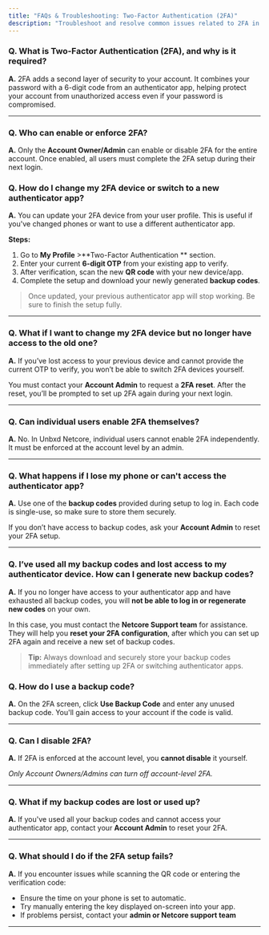 ```yaml
---
title: "FAQs & Troubleshooting: Two-Factor Authentication (2FA)"
description: "Troubleshoot and resolve common issues related to 2FA in Unbxd Netcore."
---
```


### Q. What is Two-Factor Authentication (2FA), and why is it required?

**A.** 2FA adds a second layer of security to your account. It combines your password with a 6-digit code from an authenticator app, helping protect your account from unauthorized access even if your password is compromised.

---

### Q. Who can enable or enforce 2FA?

**A.** Only the **Account Owner/Admin** can enable or disable 2FA for the entire account. Once enabled, all users must complete the 2FA setup during their next login.

### Q. How do I change my 2FA device or switch to a new authenticator app?

**A.** You can update your 2FA device from your user profile. This is useful if you've changed phones or want to use a different authenticator app.

**Steps:**

1. Go to **My Profile** \>\*\*Two-Factor Authentication \*\* section.
2. Enter your current **6-digit OTP** from your existing app to verify.
3. After verification, scan the new **QR code** with your new device/app.
4. Complete the setup and download your newly generated **backup codes**.

> Once updated, your previous authenticator app will stop working. Be sure to finish the setup fully.

---

### Q. What if I want to change my 2FA device but no longer have access to the old one?

**A.** If you’ve lost access to your previous device and cannot provide the current OTP to verify, you won’t be able to switch 2FA devices yourself.

You must contact your **Account Admin** to request a **2FA reset**. After the reset, you’ll be prompted to set up 2FA again during your next login.

---

### Q. Can individual users enable 2FA themselves?

**A.** No. In Unbxd Netcore, individual users cannot enable 2FA independently. It must be enforced at the account level by an admin.

---

### Q. What happens if I lose my phone or can't access the authenticator app?

**A.** Use one of the **backup codes** provided during setup to log in. Each code is single-use, so make sure to store them securely.

If you don’t have access to backup codes, ask your **Account Admin** to reset your 2FA setup.

---

### Q. I’ve used all my backup codes and lost access to my authenticator device.  How can I generate new backup codes?

**A.** If you no longer have access to your authenticator app and have exhausted all backup codes, you will **not be able to log in or regenerate new codes** on your own.

In this case, you must contact the **Netcore Support team** for assistance. They will help you **reset your 2FA configuration**, after which you can set up 2FA again and receive a new set of backup codes.

> **Tip:** Always download and securely store your backup codes immediately after setting up 2FA or switching authenticator apps.

### Q. How do I use a backup code?

**A.** On the 2FA screen, click **Use Backup Code** and enter any unused backup code. You'll gain access to your account if the code is valid.

---

### Q. Can I disable 2FA?

**A.** If 2FA is enforced at the account level, you **cannot disable** it yourself.

_Only Account Owners/Admins can turn off account-level 2FA._

---

### Q. What if my backup codes are lost or used up?

**A.** If you've used all your backup codes and cannot access your authenticator app, contact your **Account Admin** to reset your 2FA.

---

### Q. What should I do if the 2FA setup fails?

**A.** If you encounter issues while scanning the QR code or entering the verification code:

- Ensure the time on your phone is set to automatic.
- Try manually entering the key displayed on-screen into your app.
- If problems persist, contact your **admin or Netcore support team**

---